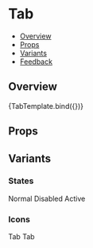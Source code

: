 
<Meta title="Navigation/Tabs/Tab" component={Tab} />


# Tab

- [Overview](#overview)
- [Props](#props)
- [Variants](#variants)
- [Feedback](#feedback)

## Overview

<Canvas>
  <Story name="Overview" args={{ children: "Tab" }}>
    {TabTemplate.bind({})}
  </Story>
</Canvas>

## Props

<ArgsTable story="Overview" />

## Variants

### States

<Canvas>
  <Story name="States">
    <Tab>Normal</Tab>
    <Tab disabled>Disabled</Tab>
    <Tab active>Active</Tab>
  </Story>
</Canvas>

### Icons

<Canvas>
  <Story name="Icons">
    <Tab icon={Email}>Tab</Tab>
    <Tab icon={Email} iconSide="right">
      Tab
    </Tab>
  </Story>
</Canvas>
